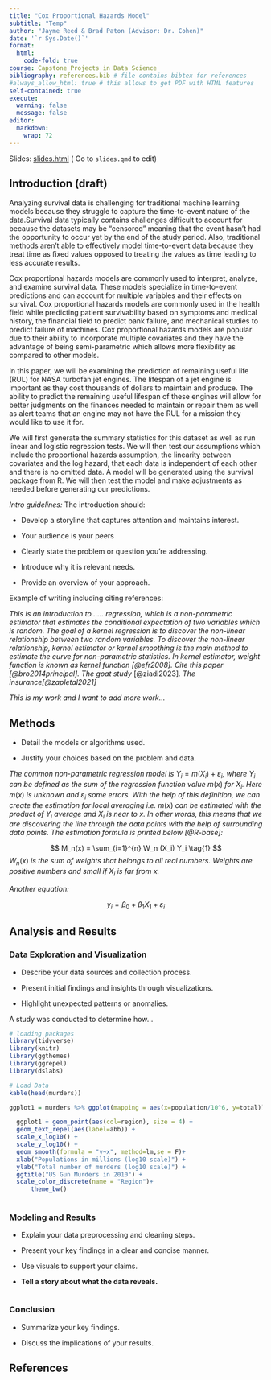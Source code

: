 ```yaml
---
title: "Cox Proportional Hazards Model"
subtitle: "Temp"
author: "Jayme Reed & Brad Paton (Advisor: Dr. Cohen)"
date: '`r Sys.Date()`'
format:
  html:
    code-fold: true
course: Capstone Projects in Data Science
bibliography: references.bib # file contains bibtex for references
#always_allow_html: true # this allows to get PDF with HTML features
self-contained: true
execute: 
  warning: false
  message: false
editor: 
  markdown: 
    wrap: 72
---
```


Slides: [slides.html](slides.html){target="_blank"} ( Go to `slides.qmd`
to edit)

## Introduction (draft)

Analyzing survival data is challenging for traditional machine learning
models because they struggle to capture the time-to-event nature of the
data.Survival data typically contains challenges difficult to account
for because the datasets may be “censored” meaning that the event hasn’t
had the opportunity to occur yet by the end of the study period. Also,
traditional methods aren’t able to effectively model time-to-event data
because they treat time as fixed values opposed to treating the values
as time leading to less accurate results.

Cox proportional hazards models are commonly used to interpret, analyze,
and examine survival data. These models specialize in time-to-event
predictions and can account for multiple variables and their effects on
survival. Cox proportional hazards models are commonly used in the
health field while predicting patient survivability based on symptoms
and medical history, the financial field to predict bank failure, and
mechanical studies to predict failure of machines. Cox proportional
hazards models are popular due to their ability to incorporate multiple
covariates and they have the advantage of being semi-parametric which
allows more flexibility as compared to other models.

In this paper, we will be examining the prediction of remaining useful
life (RUL) for NASA turbofan jet engines. The lifespan of a jet engine
is important as they cost thousands of dollars to maintain and produce.
The ability to predict the remaining useful lifespan of these engines
will allow for better judgments on the finances needed to maintain or
repair them as well as alert teams that an engine may not have the RUL
for a mission they would like to use it for.

We will first generate the summary statistics for this dataset as well
as run linear and logistic regression tests. We will then test our
assumptions which include the proportional hazards assumption, the
linearity between covariates and the log hazard, that each data is
independent of each other and there is no omitted data. A model will be
generated using the survival package from R. We will then test the model
and make adjustments as needed before generating our predictions.

*Intro guidelines:* The introduction should:

-   Develop a storyline that captures attention and maintains interest.

-   Your audience is your peers

-   Clearly state the problem or question you're addressing.

<!-- -->

-   Introduce why it is relevant needs.

-   Provide an overview of your approach.

Example of writing including citing references:

*This is an introduction to ..... regression, which is a non-parametric
estimator that estimates the conditional expectation of two variables
which is random. The goal of a kernel regression is to discover the
non-linear relationship between two random variables. To discover the
non-linear relationship, kernel estimator or kernel smoothing is the
main method to estimate the curve for non-parametric statistics. In
kernel estimator, weight function is known as kernel function
[@efr2008]. Cite this paper [@bro2014principal]. The goat study*
[@ziadi2023]*. The insurance[@zapletal2021]*

*This is my work and I want to add more work...*

## Methods

-   Detail the models or algorithms used.

-   Justify your choices based on the problem and data.

*The common non-parametric regression model is*
$Y_i = m(X_i) + \varepsilon_i$*, where* $Y_i$ *can be defined as the sum
of the regression function value* $m(x)$ *for* $X_i$*. Here* $m(x)$ *is
unknown and* $\varepsilon_i$ *some errors. With the help of this
definition, we can create the estimation for local averaging i.e.*
$m(x)$ *can be estimated with the product of* $Y_i$ *average and* $X_i$
*is near to* $x$*. In other words, this means that we are discovering
the line through the data points with the help of surrounding data
points. The estimation formula is printed below [@R-base]:*

$$
M_n(x) = \sum_{i=1}^{n} W_n (X_i) Y_i  \tag{1}
$$$W_n(x)$ *is the sum of weights that belongs to all real numbers.
Weights are positive numbers and small if* $X_i$ *is far from* $x$*.*

*Another equation:*

$$
y_i = \beta_0 + \beta_1 X_1 +\varepsilon_i
$$

## Analysis and Results

### Data Exploration and Visualization

-   Describe your data sources and collection process.

-   Present initial findings and insights through visualizations.

-   Highlight unexpected patterns or anomalies.

A study was conducted to determine how...

```r
# loading packages 
library(tidyverse)
library(knitr)
library(ggthemes)
library(ggrepel)
library(dslabs)
```

```r
# Load Data
kable(head(murders))

ggplot1 = murders %>% ggplot(mapping = aes(x=population/10^6, y=total)) 

  ggplot1 + geom_point(aes(col=region), size = 4) +
  geom_text_repel(aes(label=abb)) +
  scale_x_log10() +
  scale_y_log10() +
  geom_smooth(formula = "y~x", method=lm,se = F)+
  xlab("Populations in millions (log10 scale)") + 
  ylab("Total number of murders (log10 scale)") +
  ggtitle("US Gun Murders in 2010") +
  scale_color_discrete(name = "Region")+
      theme_bw()
  

```

### Modeling and Results

-   Explain your data preprocessing and cleaning steps.

-   Present your key findings in a clear and concise manner.

-   Use visuals to support your claims.

-   **Tell a story about what the data reveals.**

```r

```

### Conclusion

-   Summarize your key findings.

-   Discuss the implications of your results.

## References
